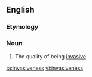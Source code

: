 ==English==

===Etymology===
{{suffix|en|invasive|ness}}

===Noun===
{{en-noun|-}}

# The quality of being [[invasive]]

[[ta:invasiveness]]
[[vi:invasiveness]]
